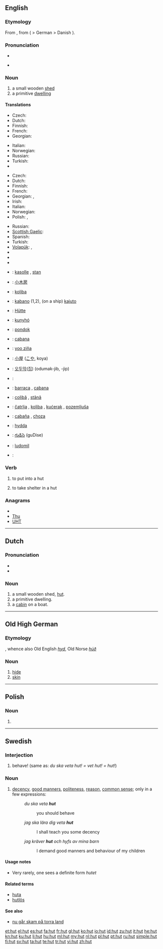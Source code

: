 {{also|Hut|hűt}}
==English==

===Etymology===
From {{etyl|fr}} {{term|hutte||cottage|lang=fr}}, from {{etyl|gmh}} {{term|hütte|lang=gmh}} ( > German {{term|Hütte|lang=de}} > Danish {{term|hytte|lang=da}}).

===Pronunciation===
* {{IPA|/hʌt/}}
* {{audio|en-us-hut.ogg|Audio (US)}}
*: {{rhymes|ʌt}}

===Noun===
{{en-noun}}

# a small wooden [[shed]]
# a primitive [[dwelling]]

====Translations====
{{trans-top|small wooden shed}}
* Czech: {{t-|cs|kůlna|f}}
* Dutch: {{t+|nl|hut|f}}
* Finnish: {{t-|fi|vaja}}
* French: {{t+|fr|hutte|f}}
* Georgian: {{t|ka|ქოხი|tr=k'oxi|sc=Geor}}
{{trans-mid}}
* Italian: {{t+|it|capanna|f}}
* Norwegian: {{t+|no|hytte}}
* Russian: {{t+|ru|хижина|f|tr=xížina}}
* Turkish: {{t+|tr|kulübe}}
* {{trreq|hy}}
{{trans-bottom}}

{{trans-top|primitive dwelling}}
* Czech: {{t-|cs|chata}}
* Dutch: {{t+|nl|hut|f}}
* Finnish: {{t+|fi|maja}}
* French: {{t+|fr|hutte|f}}
* Georgian: {{t|ka|ქოხი|tr=k'oxi|sc=Geor}}, {{t|ka|ფაცხა|tr=p'ac'xa|sc=Geor}}
* Irish: {{t-|ga|both|f|xs=Irish}}
* Italian: {{t+|it|capanna|f}}
* Norwegian: {{t+|no|hytte}}
* Polish: {{t+|pl|chata|f}}, {{t+|pl|szałas|m}}
{{trans-mid}}
* Russian: {{t+|ru|хижина|f|tr=xížina}}
* [[Scottish Gaelic]]: {{t-|gd|bothan|m|xs=Scottish Gaelic}}
* Spanish: {{t+|es|choza|f}}
* Turkish: {{t+|tr|kulübe}}
* [[Volapük]]: {{t|vo|ludom}}, {{qualifier|diminutive}} {{t|vo|ludomil}}
* {{trreq|el}}
* {{trreq|hy}}
* {{trreq|ro}}
{{trans-bottom}}

{{checktrans-top}}
* {{ttbc|sq}}: [[kasolle]] {{f}}, [[stan]] {{m}}
* {{ttbc|zh}}: [[小木房]]
* {{ttbc|hr}}: [[koliba]] {{f}}
* {{ttbc|eo}}: [[kabano]] (1,2), (on a ship) [[kajuto]]
* {{ttbc|de}}: [[Hütte]] {{f}}
* {{ttbc|hu}}: [[kunyhó]]
* {{ttbc|id}}: [[pondok]]
* {{ttbc|ia}}: [[cabana]]
* {{ttbc|zai}}: [[yoo ziña]]
* {{ttbc|ja}}: [[小屋]] ([[こや]], koya)
{{trans-mid}}
* {{ttbc|ko}}: [[오두막]]([[집]]) (odumak-jib, -jip)
* {{ttbc|ku}}: {{ku-Arab|[[کووخ]]}}
* {{ttbc|pt}}: [[barraca]] {{f}}, [[cabana]] {{f}}
* {{ttbc|ro}}: [[colibă]] {{f}}, [[stână]] {{f}}
* {{ttbc|sr}}: [[čatrlja]] {{f}}, [[koliba]] {{f}}, [[kućerak]] {{m}}, [[pozemljuša]] {{f}}
* {{ttbc|es}}: [[cabaña]] {{f}}, [[choza]] {{f}}
* {{ttbc|sv}}: [[hydda]] {{c}}
* {{ttbc|te}}: [[గుడిసె]] (guDise)
* {{ttbc|vo}}: [[ludomil]]
* {{subst:ewt}}: {{tø|ewt|hurt}}
{{trans-bottom}}

===Verb===
{{en-verb|hut|t|ed}}

# {{rare|archaic|transitive}} to put into a hut
# {{rare|archaic|intransitive}} to take shelter in a hut

===Anagrams===
* {{alphagram|htu}}
* [[Thu#English|Thu]]
* [[UHT#English|UHT]]

----

==Dutch==

===Pronunciation===
* {{IPA|/ɦʏt/|lang=nl}}
* {{audio|Nl-hut.ogg|audio}}

===Noun===
{{nl-noun|g1=f|g2=m|hutten|hutje}}

# a small wooden shed, [[#English|hut]].
# a primitive dwelling.
# a [[cabin]] on a boat.

----

==Old High German==

===Etymology===
{{proto|Germanic|hūdiz|lang=goh}}, whence also Old English ''[[hyd]]'', Old Norse ''[[húð]]''

===Noun===
{{goh-noun|g=f|head=hūt}}

# [[hide]]
# [[skin]]

----

==Polish==

===Noun===
{{infl|pl|noun form|g=f}}

# {{inflection of|lang=pl|huta||gen|p}}

----

==Swedish==

===Interjection===
{{infl|sv|interjection}}

# behave! (same as: ''du ska veta hut! = vet hut! = hut!'')

===Noun===
{{sv-noun|g=n}}

# [[decency]], [[good manners]], [[politeness]], [[reason]], [[common sense]]; only in a few expressions:
#: ''du ska veta '''hut'''''
#:: you should behave
#: ''jag ska lära dig veta '''hut'''''
#:: I shall teach you some decency
#: ''jag kräver '''hut''' och hyfs av mina barn''
#:: I demand good manners and behaviour of my children

====Usage notes====
* Very rarely, one sees a definite form ''hutet''

====Related terms====
* [[huta]]
* [[hutlös]]

====See also====
* [[nu går skam på torra land]]

[[et:hut]]
[[el:hut]]
[[es:hut]]
[[fa:hut]]
[[fr:hut]]
[[gl:hut]]
[[ko:hut]]
[[io:hut]]
[[id:hut]]
[[zu:hut]]
[[it:hut]]
[[he:hut]]
[[kn:hut]]
[[ku:hut]]
[[li:hut]]
[[hu:hut]]
[[ml:hut]]
[[my:hut]]
[[nl:hut]]
[[pl:hut]]
[[pt:hut]]
[[ru:hut]]
[[simple:hut]]
[[fi:hut]]
[[sv:hut]]
[[ta:hut]]
[[te:hut]]
[[tr:hut]]
[[vi:hut]]
[[zh:hut]]